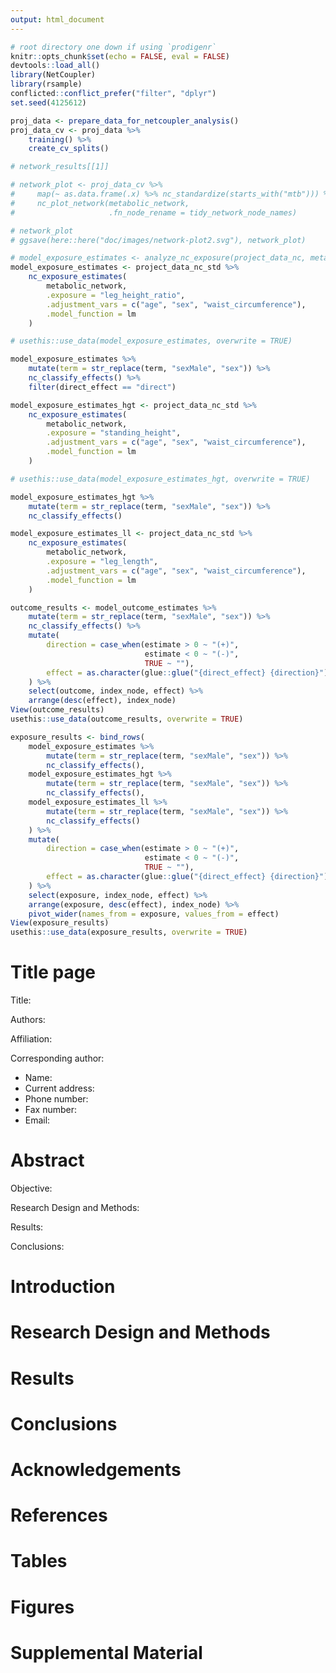 ```yaml
---
output: html_document
---
```


```r
# root directory one down if using `prodigenr`
knitr::opts_chunk$set(echo = FALSE, eval = FALSE)
devtools::load_all()
library(NetCoupler)
library(rsample)
conflicted::conflict_prefer("filter", "dplyr")
set.seed(4125612)
```

```r
proj_data <- prepare_data_for_netcoupler_analysis()
proj_data_cv <- proj_data %>%
    training() %>%
    create_cv_splits()
```

```r
# network_results[[1]]

# network_plot <- proj_data_cv %>% 
#     map(~ as.data.frame(.x) %>% nc_standardize(starts_with("mtb"))) %>% 
#     nc_plot_network(metabolic_network,
#                     .fn_node_rename = tidy_network_node_names)

# network_plot
# ggsave(here::here("doc/images/network-plot2.svg"), network_plot)
```

```r
# model_exposure_estimates <- analyze_nc_exposure(project_data_nc, metabolic_network)
model_exposure_estimates <- project_data_nc_std %>%
    nc_exposure_estimates(
        metabolic_network,
        .exposure = "leg_height_ratio",
        .adjustment_vars = c("age", "sex", "waist_circumference"),
        .model_function = lm
    )

# usethis::use_data(model_exposure_estimates, overwrite = TRUE)

model_exposure_estimates %>% 
    mutate(term = str_replace(term, "sexMale", "sex")) %>% 
    nc_classify_effects() %>% 
    filter(direct_effect == "direct") 

model_exposure_estimates_hgt <- project_data_nc_std %>%
    nc_exposure_estimates(
        metabolic_network,
        .exposure = "standing_height",
        .adjustment_vars = c("age", "sex", "waist_circumference"),
        .model_function = lm
    )

# usethis::use_data(model_exposure_estimates_hgt, overwrite = TRUE)

model_exposure_estimates_hgt %>% 
    mutate(term = str_replace(term, "sexMale", "sex")) %>% 
    nc_classify_effects()

model_exposure_estimates_ll <- project_data_nc_std %>%
    nc_exposure_estimates(
        metabolic_network,
        .exposure = "leg_length",
        .adjustment_vars = c("age", "sex", "waist_circumference"),
        .model_function = lm
    )

```


```r
outcome_results <- model_outcome_estimates %>% 
    mutate(term = str_replace(term, "sexMale", "sex")) %>% 
    nc_classify_effects() %>% 
    mutate(
        direction = case_when(estimate > 0 ~ "(+)",
                              estimate < 0 ~ "(-)",
                              TRUE ~ ""),
        effect = as.character(glue::glue("{direct_effect} {direction}"))
    ) %>%
    select(outcome, index_node, effect) %>% 
    arrange(desc(effect), index_node)
View(outcome_results)
usethis::use_data(outcome_results, overwrite = TRUE)

exposure_results <- bind_rows(
    model_exposure_estimates %>%
        mutate(term = str_replace(term, "sexMale", "sex")) %>%
        nc_classify_effects(),
    model_exposure_estimates_hgt %>%
        mutate(term = str_replace(term, "sexMale", "sex")) %>%
        nc_classify_effects(),
    model_exposure_estimates_ll %>%
        mutate(term = str_replace(term, "sexMale", "sex")) %>%
        nc_classify_effects()
    ) %>%
    mutate(
        direction = case_when(estimate > 0 ~ "(+)",
                              estimate < 0 ~ "(-)",
                              TRUE ~ ""),
        effect = as.character(glue::glue("{direct_effect} {direction}"))
    ) %>%
    select(exposure, index_node, effect) %>%
    arrange(exposure, desc(effect), index_node) %>%
    pivot_wider(names_from = exposure, values_from = effect)
View(exposure_results)
usethis::use_data(exposure_results, overwrite = TRUE)
```


# Title page

Title:

<!-- First, middle initial, last, highest academic degree -->
Authors:

<!-- During time of study. -->
Affiliation:

Corresponding author:

- Name:
- Current address:
- Phone number:
- Fax number:
- Email:

# Abstract

Objective:

Research Design and Methods:

Results:

Conclusions:

# Introduction 

# Research Design and Methods

# Results

# Conclusions

# Acknowledgements

# References

# Tables

# Figures

# Supplemental Material
